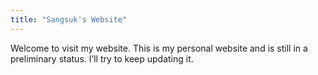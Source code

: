 ```yaml
---
title: "Sangsuk's Website"
---
```


Welcome to visit my website. This is my personal website and is still in a preliminary status. I'll try to keep updating it. 